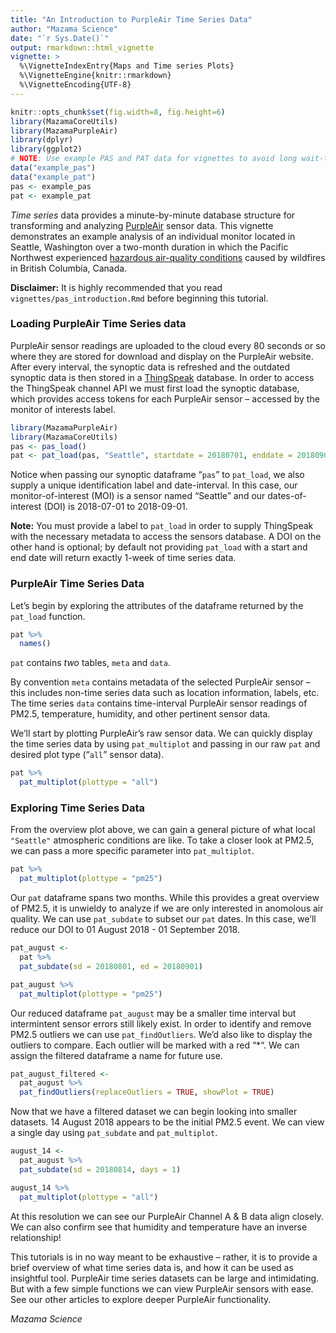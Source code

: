```yaml
---
title: "An Introduction to PurpleAir Time Series Data"
author: "Mazama Science"
date: "`r Sys.Date()`"
output: rmarkdown::html_vignette
vignette: >
  %\VignetteIndexEntry{Maps and Time series Plots}
  %\VignetteEngine{knitr::rmarkdown}
  %\VignetteEncoding{UTF-8}
---
```


```r
knitr::opts_chunk$set(fig.width=8, fig.height=6)
library(MazamaCoreUtils)
library(MazamaPurpleAir)
library(dplyr)
library(ggplot2)
# NOTE: Use example PAS and PAT data for vignettes to avoid long wait-times
data("example_pas")
data("example_pat")
pas <- example_pas
pat <- example_pat
```

_Time series_ data provides a minute-by-minute database structure for transforming 
and analyzing [PurpleAir](https://www.purpleair.com/) sensor data.
This vignette demonstrates an example analysis of an individual monitor located
in Seattle, Washington over a two-month duration in which the Pacific Northwest 
experienced [hazardous air-quality conditions](https://www.usnews.com/news/healthiest-communities/articles/2018-08-19/air-quality-to-worsen-in-northwest-as-smoke-returns) caused by wildfires in British Columbia, Canada. 

**Disclaimer:** It is highly recommended that you read `vignettes/pas_introduction.Rmd`
before beginning this tutorial.

### Loading PurpleAir Time Series data
PurpleAir sensor readings are uploaded to the cloud every 80 seconds or so 
where they are stored for download and display on the PurpleAir website. After
every interval, the synoptic data is refreshed and the outdated synoptic data is 
then stored in a [ThingSpeak](https://thingspeak.com) database. In order to 
access the ThingSpeak channel API we must first load the synoptic database, 
which provides access tokens for each PurpleAir sensor -- accessed by the 
monitor of interests label. 

```r
library(MazamaPurpleAir)
library(MazamaCoreUtils)
pas <- pas_load()
pat <- pat_load(pas, "Seattle", startdate = 20180701, enddate = 20180901)
```

Notice when passing our synoptic dataframe "`pas`" to `pat_load`, we also supply
a unique identification label and date-interval. In this case, our 
monitor-of-interest (MOI) is a sensor named "Seattle" and our dates-of-interest
(DOI) is 2018-07-01 to 2018-09-01. 

**Note:** You must provide a label to `pat_load` in 
order to supply ThingSpeak with the necessary metadata to access the sensors 
database. A DOI on the other hand is optional; by default not providing 
`pat_load` with a start and end date will return exactly 1-week of time series 
data.

### PurpleAir Time Series Data
Let's begin by exploring the attributes of the dataframe returned by the 
`pat_load` function. 

```r
pat %>%
  names()
```

`pat` contains _two_ tables, `meta` and `data`. 

By convention `meta` contains metadata of the selected PurpleAir sensor -- 
this includes non-time series data such as location information, labels, etc. 
The time series `data` contains time-interval PurpleAir sensor readings of 
PM2.5, temperature, humidity, and other pertinent sensor data. 

We'll start by plotting PurpleAir's raw sensor data. We can quickly display the 
time series data by using `pat_multiplot` and passing in our raw `pat` and desired 
plot type ("`all`" sensor data). 

```r
pat %>%
  pat_multiplot(plottype = "all")
```

### Exploring Time Series Data

From the overview plot above, we can gain a general picture of what local 
`"Seattle"` atmospheric conditions are like. To take a closer look at PM2.5, we 
can pass a more specific parameter into `pat_multiplot`. 

```r
pat %>%
  pat_multiplot(plottype = "pm25")
```

Our `pat` dataframe spans two months. While this provides a great overview of
PM2.5, it is unwieldy to analyze if we are only interested in anomolous air 
quality. We can use `pat_subdate` to subset our `pat` dates. In this case, we'll
reduce our DOI to 01 August 2018 - 01 September 2018.

```r
pat_august <- 
  pat %>% 
  pat_subdate(sd = 20180801, ed = 20180901)

pat_august %>%
  pat_multiplot(plottype = "pm25")
```

Our reduced dataframe `pat_august` may be a smaller time interval but 
intermintent sensor errors still likely exist. In order to identify and remove 
PM2.5 outliers we can use `pat_findOutliers`. We'd also like to display the
outliers to compare. Each outlier will be marked with a red "*". We can assign the
filtered dataframe a name for future use.

```r
pat_august_filtered <- 
  pat_august %>%
  pat_findOutliers(replaceOutliers = TRUE, showPlot = TRUE)
```

Now that we have a filtered dataset we can begin looking into smaller datasets.
14 August 2018 appears to be the initial PM2.5 event. We can view a single day 
using `pat_subdate` and `pat_multiplot`. 

```r
august_14 <- 
  pat_august %>% 
  pat_subdate(sd = 20180814, days = 1)

august_14 %>% 
  pat_multiplot(plottype = "all")
```

At this resolution we can see our PurpleAir Channel A & B data align closely. We
can also confirm see that humidity and temperature have an inverse relationship!

This tutorials is in no way meant to be exhaustive -- rather, it is to provide a
brief overview of what time series data is, and how it can be used as insightful
tool. PurpleAir time series datasets can be large and intimidating. But with a 
few simple functions we can view PurpleAir sensors with ease. See our other 
articles to explore deeper PurpleAir functionality.


_Mazama Science_

